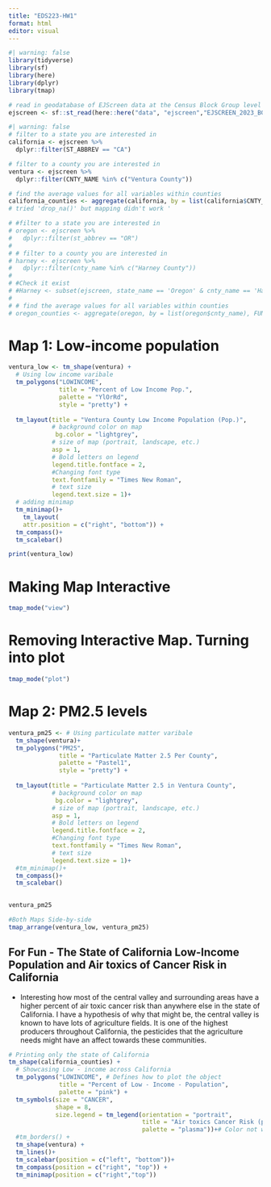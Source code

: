 ```yaml
---
title: "EDS223-HW1"
format: html
editor: visual
---
```


```r
#| warning: false
library(tidyverse)
library(sf)
library(here)
library(dplyr)
library(tmap)

# read in geodatabase of EJScreen data at the Census Block Group level
ejscreen <- sf::st_read(here::here("data", "ejscreen","EJSCREEN_2023_BG_StatePct_with_AS_CNMI_GU_VI.gdb")) 
```

```r
#| warning: false
# filter to a state you are interested in
california <- ejscreen %>%
  dplyr::filter(ST_ABBREV == "CA") 

# filter to a county you are interested in
ventura <- ejscreen %>%
  dplyr::filter(CNTY_NAME %in% c("Ventura County"))

# find the average values for all variables within counties
california_counties <- aggregate(california, by = list(california$CNTY_NAME), FUN = mean)
# tried 'drop_na()' but mapping didn't work ' 
```

```r
# #filter to a state you are interested in
# oregon <- ejscreen %>%
#   dplyr::filter(st_abbrev == "OR")
# 
# # filter to a county you are interested in
# harney <- ejscreen %>%
#   dplyr::filter(cnty_name %in% c("Harney County"))
# 
# #Check it exist
# #Harney <- subset(ejscreen, state_name == 'Oregon' & cnty_name == 'Harney County')
#  
# # find the average values for all variables within counties
# oregon_counties <- aggregate(oregon, by = list(oregon$cnty_name), FUN = mean)
```

# Map 1: Low-income population
```r
ventura_low <- tm_shape(ventura) +
  # Using low income varibale
  tm_polygons("LOWINCOME",
              title = "Percent of Low Income Pop.",
              palette = "YlOrRd",
              style = "pretty") +
  
  tm_layout(title = "Ventura County Low Income Population (Pop.)",
            # background color on map
             bg.color = "lightgrey",
            # size of map (portrait, landscape, etc.)
            asp = 1,
            # Bold letters on legend
            legend.title.fontface = 2,
            #Changing font type
            text.fontfamily = "Times New Roman",
            # text size
            legend.text.size = 1)+
  # adding minimap
  tm_minimap()+
    tm_layout(
    attr.position = c("right", "bottom")) +
  tm_compass()+
  tm_scalebar()

print(ventura_low)
```

# Making Map Interactive
```r
tmap_mode("view")
```
# Removing Interactive Map. Turning into plot
```r
tmap_mode("plot")
```


# Map 2: PM2.5 levels
```r
ventura_pm25 <- # Using particulate matter varibale
  tm_shape(ventura)+
  tm_polygons("PM25",
              title = "Particulate Matter 2.5 Per County",
              palette = "Pastel1",
              style = "pretty") +
  
  tm_layout(title = "Particulate Matter 2.5 in Ventura County",
            # background color on map
             bg.color = "lightgrey",
            # size of map (portrait, landscape, etc.)
            asp = 1,
            # Bold letters on legend
            legend.title.fontface = 2,
            #Changing font type
            text.fontfamily = "Times New Roman",
            # text size
            legend.text.size = 1)+
  #tm_minimap()+
  tm_compass()+
  tm_scalebar()
  

ventura_pm25

```

```r
#Both Maps Side-by-side
tmap_arrange(ventura_low, ventura_pm25)

```

## For Fun - The State of California Low-Income Population and Air toxics of Cancer Risk in California
- Interesting how most of the central valley and surrounding areas have a higher percent of air toxic cancer risk than anywhere else in the state of California. I have a hypothesis of why that might be, the central valley is known to have lots of agriculture fields. It is one of the highest producers throughout California, the pesticides that the agriculture needs might have an affect towards these communities.
```r
# Printing only the state of California
tm_shape(california_counties) +
  # Showcasing Low - income across California
  tm_polygons("LOWINCOME", # Defines how to plot the object
              title = "Percent of Low - Income - Population",
              palette = "pink") +
  tm_symbols(size = "CANCER",
             shape = 8,
             size.legend = tm_legend(orientation = "portrait",
                                     title = "Air toxics Cancer Risk (per County)",
                                     palette = "plasma"))+# Color not working
  #tm_borders() +
  tm_shape(ventura) +
  tm_lines()+
  tm_scalebar(position = c("left", "bottom"))+
  tm_compass(position = c("right", "top")) +
  tm_minimap(position = c("right","top"))
```
